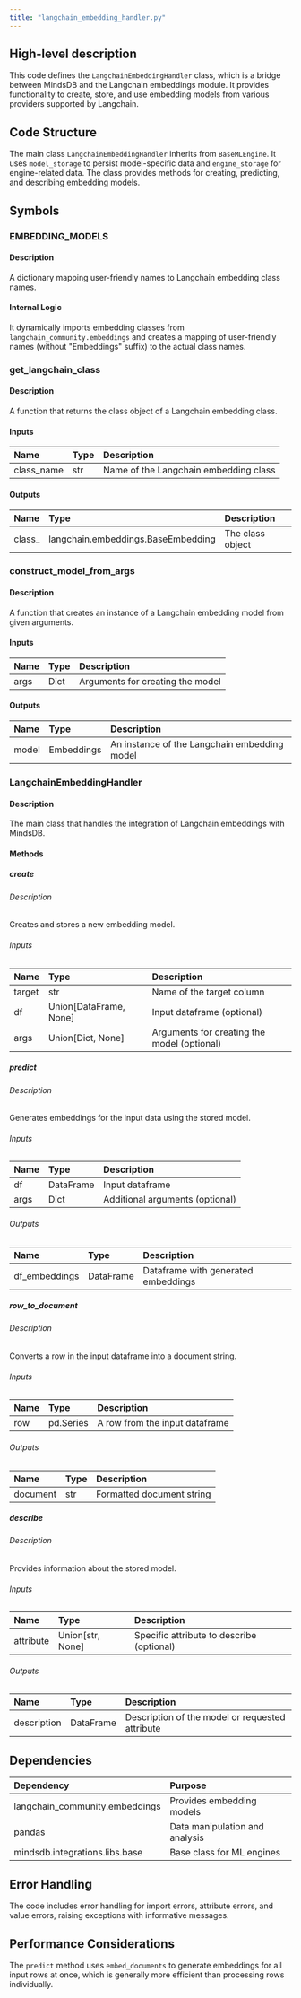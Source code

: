 ```yaml
---
title: "langchain_embedding_handler.py"
---
```


## High-level description
This code defines the `LangchainEmbeddingHandler` class, which is a bridge between MindsDB and the Langchain embeddings module. It provides functionality to create, store, and use embedding models from various providers supported by Langchain.

## Code Structure
The main class `LangchainEmbeddingHandler` inherits from `BaseMLEngine`. It uses `model_storage` to persist model-specific data and `engine_storage` for engine-related data. The class provides methods for creating, predicting, and describing embedding models.

## Symbols

### EMBEDDING_MODELS
#### Description
A dictionary mapping user-friendly names to Langchain embedding class names.

#### Internal Logic
It dynamically imports embedding classes from `langchain_community.embeddings` and creates a mapping of user-friendly names (without "Embeddings" suffix) to the actual class names.

### get_langchain_class
#### Description
A function that returns the class object of a Langchain embedding class.

#### Inputs
| Name | Type | Description |
|:-----|:-----|:------------|
| class_name | str | Name of the Langchain embedding class |

#### Outputs
| Name | Type | Description |
|:-----|:-----|:------------|
| class_ | langchain.embeddings.BaseEmbedding | The class object |

### construct_model_from_args
#### Description
A function that creates an instance of a Langchain embedding model from given arguments.

#### Inputs
| Name | Type | Description |
|:-----|:-----|:------------|
| args | Dict | Arguments for creating the model |

#### Outputs
| Name | Type | Description |
|:-----|:-----|:------------|
| model | Embeddings | An instance of the Langchain embedding model |

### LangchainEmbeddingHandler
#### Description
The main class that handles the integration of Langchain embeddings with MindsDB.

#### Methods

##### create
###### Description
Creates and stores a new embedding model.

###### Inputs
| Name | Type | Description |
|:-----|:-----|:------------|
| target | str | Name of the target column |
| df | Union[DataFrame, None] | Input dataframe (optional) |
| args | Union[Dict, None] | Arguments for creating the model (optional) |

##### predict
###### Description
Generates embeddings for the input data using the stored model.

###### Inputs
| Name | Type | Description |
|:-----|:-----|:------------|
| df | DataFrame | Input dataframe |
| args | Dict | Additional arguments (optional) |

###### Outputs
| Name | Type | Description |
|:-----|:-----|:------------|
| df_embeddings | DataFrame | Dataframe with generated embeddings |

##### row_to_document
###### Description
Converts a row in the input dataframe into a document string.

###### Inputs
| Name | Type | Description |
|:-----|:-----|:------------|
| row | pd.Series | A row from the input dataframe |

###### Outputs
| Name | Type | Description |
|:-----|:-----|:------------|
| document | str | Formatted document string |

##### describe
###### Description
Provides information about the stored model.

###### Inputs
| Name | Type | Description |
|:-----|:-----|:------------|
| attribute | Union[str, None] | Specific attribute to describe (optional) |

###### Outputs
| Name | Type | Description |
|:-----|:-----|:------------|
| description | DataFrame | Description of the model or requested attribute |

## Dependencies
| Dependency | Purpose |
|:-----------|:--------|
| langchain_community.embeddings | Provides embedding models |
| pandas | Data manipulation and analysis |
| mindsdb.integrations.libs.base | Base class for ML engines |

## Error Handling
The code includes error handling for import errors, attribute errors, and value errors, raising exceptions with informative messages.

## Performance Considerations
The `predict` method uses `embed_documents` to generate embeddings for all input rows at once, which is generally more efficient than processing rows individually.